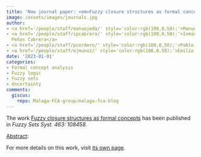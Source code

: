 ```yaml
---
title: 'New journal paper: <em>Fuzzy closure structures as formal concepts</em>'
image: /assets/images/journals.jpg
author:
- <a href='/people/staff/manuojeda/' style='color:rgb(100,0,50);'>Manuel Ojeda Hernández</a>
- <a href='/people/staff/ipcabrera/' style='color:rgb(100,0,50);'>Inmaculada de las
  Peñas Cabrera</a>
- <a href='/people/staff/pcordero/' style='color:rgb(100,0,50);'>Pablo Cordero Ortega</a>
- <a href='/people/staff/ejmunoz/' style='color:rgb(100,0,50);'>Emilio Muñoz Velasco</a>
date: '2023-01-01'
categories:
- Formal concept analysis
- Fuzzy logic
- Fuzzy sets
- Uncertainty
comments:
  giscus:
    repo: Malaga-FCA-group/malaga-fca-blog
---
```


The work <u>Fuzzy closure structures as formal concepts</u> has been published in <em>Fuzzy Sets Syst. 463: 108458</em>.

<u>Abstract</u>:





For more details on this work, visit <a href='/publications/journals/2023-MOH-IPC-PC-EMV-Fuzzy'>its own page</a>.
